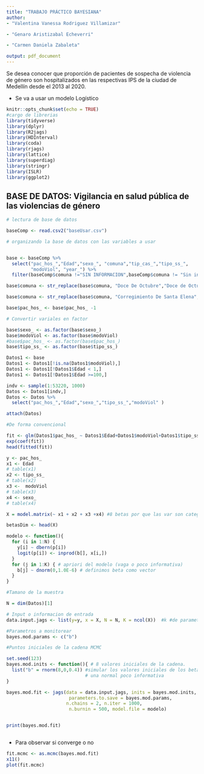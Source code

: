 ```yaml
---
title: "TRABAJO PRÁCTICO BAYESIANA"
author: 
- "Valentina Vanessa Rodriguez Villamizar" 

- "Genaro Aristizabal Echeverri" 

- "Carmen Daniela Zabaleta"

output: pdf_document
---
```


\section{Contextualización}

\section{Pregunta de interés}

Se desea conocer que proporción de pacientes de sospecha de violencia de género son hospitalizados en las respectivas IPS de la ciudad de Medellín desde el 2013 al 2020.

\section{Modelo usar}

- Se va a usar un modelo Logístico

```r
knitr::opts_chunk$set(echo = TRUE)
#cargo de librerias
library(tidyverse)
library(dplyr)
library(R2jags)
library(HDInterval)
library(coda)
library(rjags)
library(lattice)
library(superdiag)
library(stringr)
library(ISLR)
library(ggplot2)
```


## BASE DE DATOS: Vigilancia en salud pública de las violencias de género

```r

# lectura de base de datos

baseComp <- read.csv2("baseUsar.csv")

# organizando la base de datos con las variables a usar


base <- baseComp %>%
  select("pac_hos_","Edad","sexo_", "comuna","tip_cas_","tipo_ss_",
         "modoViol", "year_") %>%
  filter(baseComp$comuna !="SIN INFORMACION",baseComp$comuna != "Sin informacion", )

base$comuna <- str_replace(base$comuna, "Doce De Octubre","Doce de Octubre")

base$comuna <- str_replace(base$comuna, "Corregimiento De Santa Elena","Santa Elena")

base$pac_hos_ <- base$pac_hos_ -1

# Convertir variales en factor

base$sexo_ <- as.factor(base$sexo_)
base$modoViol <- as.factor(base$modoViol)
#base$pac_hos_ <- as.factor(base$pac_hos_)
base$tipo_ss_ <- as.factor(base$tipo_ss_)

```

\subsection{Creando el modelo en R.}

```r

Datos1 <- base
Datos1 <- Datos1[!is.na(Datos1$modoViol),]
Datos1 <- Datos1[!Datos1$Edad < 1,]
Datos1 <- Datos1[!Datos1$Edad >=100,]

indv <- sample(1:53220, 1000)
Datos <- Datos1[indv,]
Datos <- Datos %>%
  select("pac_hos_","Edad","sexo_","tipo_ss_","modoViol" )

attach(Datos)

```

```r

#De forma convencional

fit <- glm(Datos1$pac_hos_ ~ Datos1$Edad+Datos1$modoViol+Datos1$tipo_ss_+ Datos1$sexo_, family = binomial())
exp(coef(fit))
head(fitted(fit))

```


```r

y <- pac_hos_
x1 <- Edad
# table(x1)
x2 <- tipo_ss_
# table(x2)
x3 <-  modoViol
# table(x3)
x4 <- sexo_ 
# table(x4)

X = model.matrix(~ x1 + x2 + x3 +x4) #8 betas por que las var son categoricas 

betasDim <- head(X)

modelo <- function(){
  for (i in 1:N) {
    y[i] ~ dbern(p[i]) 
    logit(p[i]) <- inprod(b[], x[i,])
  }
  for (j in 1:K) { # apriori del modelo (vaga o poco informativa)
    b[j] ~ dnorm(0,1.0E-6) # definimos beta como vector
  }
}

#Tamano de la muestra

N = dim(Datos)[1]

# Input o informacion de entrada
data.input.jags <- list(y=y, x = X, N = N, K = ncol(X))  #k #de parametros(xs)

#Parametros a monitorear
bayes.mod.params <- c("b") 

#Puntos iniciales de la cadena MCMC

set.seed(123)
bayes.mod.inits <- function(){ # 8 valores iniciales de la cadena.
  list("b" = rnorm(8,0,0.4)) #simular los valores iniciales de los betas, con
                             # una normal poco informativa
}

bayes.mod.fit <- jags(data = data.input.jags, inits = bayes.mod.inits,
                       parameters.to.save = bayes.mod.params, 
                      n.chains = 2, n.iter = 1000,
                       n.burnin = 500, model.file = modelo)


print(bayes.mod.fit)



```

\subsection{Gráficas}

- Para observar si converge o no

```r

fit.mcmc <- as.mcmc(bayes.mod.fit)
x11()
plot(fit.mcmc)


```







